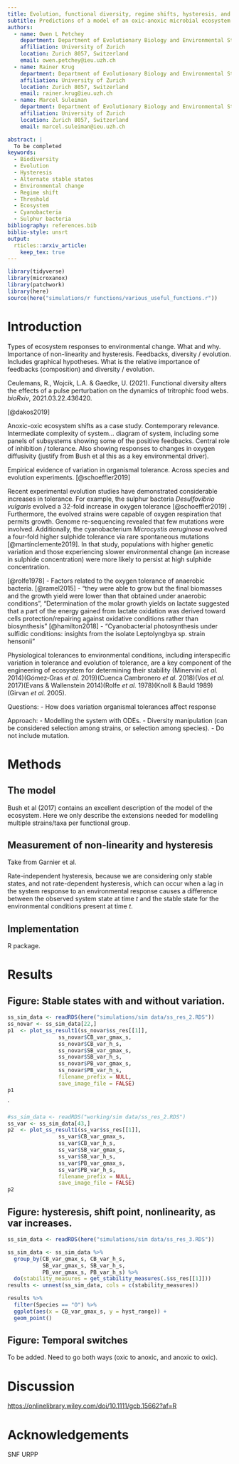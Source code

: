 ```yaml
---
title: Evolution, functional diversity, regime shifts, hysteresis, and nonlinearity; ecosystem responses to environmental change.
subtitle: Predictions of a model of an oxic-anoxic microbial ecosystem 
authors:
  - name: Owen L Petchey
    department: Department of Evolutionary Biology and Environmental Studies
    affiliation: University of Zurich
    location: Zurich 8057, Switzerland
    email: owen.petchey@ieu.uzh.ch
  - name: Rainer Krug
    department: Department of Evolutionary Biology and Environmental Studies
    affiliation: University of Zurich
    location: Zurich 8057, Switzerland
    email: rainer.krug@ieu.uzh.ch
  - name: Marcel Suleiman
    department: Department of Evolutionary Biology and Environmental Studies
    affiliation: University of Zurich
    location: Zurich 8057, Switzerland
    email: marcel.suleiman@ieu.uzh.ch

abstract: |
  To be completed
keywords:
  - Biodiversity
  - Evolution
  - Hysteresis
  - Alternate stable states
  - Environmental change
  - Regime shift
  - Threshold
  - Ecosystem
  - Cyanobacteria
  - Sulphur bacteria
bibliography: references.bib
biblio-style: unsrt
output: 
  rticles::arxiv_article:
    keep_tex: true
---
```


```r
library(tidyverse)
library(microxanox)
library(patchwork)
library(here)
source(here("simulations/r functions/various_useful_functions.r"))
```


# Introduction

Types of ecosystem responses to environmental change. What and why. Importance of non-linearity and hysteresis. Feedbacks, diversity / evolution. Includes graphical hypotheses. What is the relative importance of feedbacks (composition) and diversity / evolution.

Ceulemans, R., Wojcik, L.A. & Gaedke, U. (2021). Functional diversity alters the effects of a pulse perturbation on the dynamics of tritrophic food webs. *bioRxiv*, 2021.03.22.436420.

[@dakos2019]

Anoxic-oxic ecosystem shifts as a case study. Contemporary relevance. Intermediate complexity of system... diagram of system, including some panels of subsystems showing some of the positive feedbacks. Central role of inhibition / tolerance. Also showing responses to changes in oxygen diffusivity (justify from Bush et al this as a key environmental driver).

Empirical evidence of variation in organismal tolerance. Across species and evolution experiments. [@schoeffler2019]

Recent experimental evolution studies have demonstrated considerable increases in tolerance. For example, the sulphur bacteria *Desulfovibrio vulgaris* evolved a 32-fold increase in oxygen tolerance [@schoeffler2019] . Furthermore, the evolved strains were capable of oxygen respiration that permits growth. Genome re-sequencing revealed that few mutations were involved. Additionally, the cyanobacterium *Microcystis aeruginosa* evolved a four-fold higher sulphide tolerance via rare spontaneous mutations [@martínclemente2019]. In that study, populations with higher genetic variation and those experiencing slower environmental change (an increase in sulphide concentration) were more likely to persist at high sulphide concentration.

[@rolfe1978] - Factors related to the oxygen tolerance of anaerobic bacteria. [@ramel2015] - "they were able to grow but the final biomasses and the growth yield were lower than that obtained under anaerobic conditions", "Determination of the molar growth yields on lactate suggested that a part of the energy gained from lactate oxidation was derived toward cells protection/repairing against oxidative conditions rather than biosynthesis" [@hamilton2018] - "Cyanobacterial photosynthesis under sulfidic conditions: insights from the isolate Leptolyngbya sp. strain hensonii"

Physiological tolerances to environmental conditions, including interspecific variation in tolerance and evolution of tolerance, are a key component of the engineering of ecosystem for determining their stability (Minervini *et al.* 2014)(Gómez‐Gras *et al.* 2019)(Cuenca Cambronero *et al.* 2018)(Vos *et al.* 2017)(Evans & Wallenstein 2014)(Rolfe *et al.* 1978)(Knoll & Bauld 1989)(Girvan *et al.* 2005).

Questions: - How does variation organismal tolerances affect response

Approach: - Modelling the system with ODEs. - Diversity manipulation (can be considered selection among strains, or selection among species). - Do not include mutation.

# Methods

## The model

Bush et al (2017) contains an excellent description of the model of the ecosystem. Here we only describe the extensions needed for modelling multiple strains/taxa per functional group.

## Measurement of non-linearity and hysteresis

Take from Garnier et al.

Rate-independent hysteresis, because we are considering only stable states, and not rate-dependent hysteresis, which can occur when a lag in the system response to an environmental response causes a difference between the observed system state at time $t$ and the stable state for the environmental conditions present at time $t$.

## Implementation

R package.

# Results


## Figure: Stable states with and without variation.

```r
ss_sim_data <- readRDS(here("simulations/sim data/ss_res_2.RDS"))
ss_novar <- ss_sim_data[22,]
p1  <- plot_ss_result1(ss_novar$ss_res[[1]],
                ss_novar$CB_var_gmax_s,
                ss_novar$CB_var_h_s,
                ss_novar$SB_var_gmax_s,
                ss_novar$SB_var_h_s,
                ss_novar$PB_var_gmax_s,
                ss_novar$PB_var_h_s,
                filename_prefix = NULL,
                save_image_file = FALSE)
p1

```


`
```r
#ss_sim_data <- readRDS("working/sim data/ss_res_2.RDS")
ss_var <- ss_sim_data[43,]
p2  <- plot_ss_result1(ss_var$ss_res[[1]],
                ss_var$CB_var_gmax_s,
                ss_var$CB_var_h_s,
                ss_var$SB_var_gmax_s,
                ss_var$SB_var_h_s,
                ss_var$PB_var_gmax_s,
                ss_var$PB_var_h_s,
                filename_prefix = NULL,
                save_image_file = FALSE)
p2

```


## Figure: hysteresis, shift point, nonlinearity, as var increases.

```r
ss_sim_data <- readRDS(here("simulations/sim data/ss_res_3.RDS"))

ss_sim_data <- ss_sim_data %>%
  group_by(CB_var_gmax_s, CB_var_h_s,
           SB_var_gmax_s, SB_var_h_s,
           PB_var_gmax_s, PB_var_h_s) %>%
  do(stability_measures = get_stability_measures(.$ss_res[[1]]))
results <- unnest(ss_sim_data, cols = c(stability_measures))

results %>%
  filter(Species == "O") %>%
  ggplot(aes(x = CB_var_gmax_s, y = hyst_range)) +
  geom_point()

```

## Figure: Temporal switches

To be added. Need to go both ways (oxic to anoxic, and anoxic to oxic).

# Discussion

<https://onlinelibrary.wiley.com/doi/10.1111/gcb.15662?af=R>


# Acknowledgements

SNF
URPP

